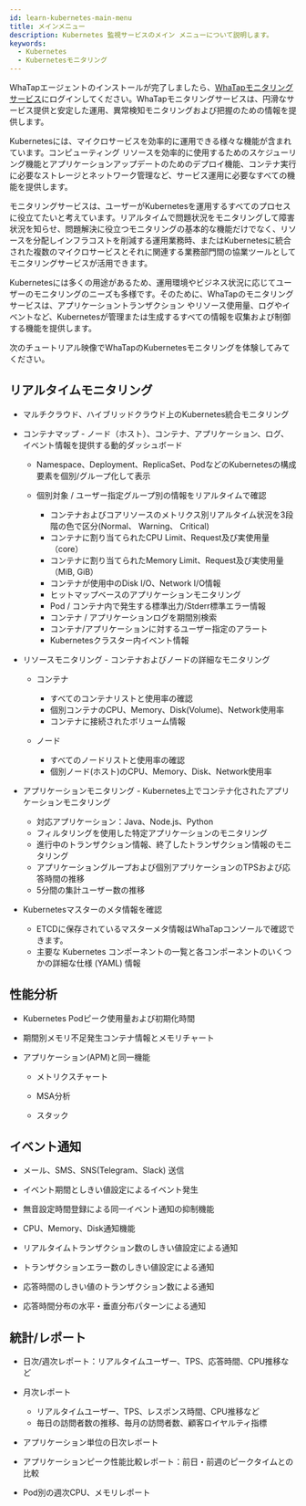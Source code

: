 ```yaml
---
id: learn-kubernetes-main-menu
title: メインメニュー
description: Kubernetes 監視サービスのメイン メニューについて説明します。
keywords:
  - Kubernetes
  - Kubernetesモニタリング
---
```


WhaTapエージェントのインストールが完了しましたら、[WhaTapモニタリングサービス](https://service.whatap.io)にログインしてください。WhaTapモニタリングサービスは、円滑なサービス提供と安定した運用、異常検知モニタリングおよび把握のための情報を提供します。

Kubernetesには、マイクロサービスを効率的に運用できる様々な機能が含まれています。コンピューティング リソースを効率的に使用するためのスケジューリング機能とアプリケーションアップデートのためのデプロイ機能、コンテナ実行に必要なストレージとネットワーク管理など、サービス運用に必要なすべての機能を提供します。

モニタリングサービスは、ユーザーがKubernetesを運用するすべてのプロセスに役立てたいと考えています。リアルタイムで問題状況をモニタリングして障害状況を知らせ、問題解決に役立つモニタリングの基本的な機能だけでなく、リソースを分配しインフラコストを削減する運用業務時、またはKubernetesに統合された複数のマイクロサービスとそれに関連する業務部門間の協業ツールとしてモニタリングサービスが活用できます。

Kubernetesには多くの用途があるため、運用環境やビジネス状況に応じてユーザーのモニタリングのニーズも多様です。そのために、WhaTapのモニタリングサービスは、アプリケーショントランザクション
やリソース使用量、ログやイベントなど、Kubernetesが管理または生成するすべての情報を収集および制御する機能を提供します。

次のチュートリアル映像でWhaTapのKubernetesモニタリングを体験してみてください。 

<Youtube ko='tQqbxDr73Qc' en='vFSBoHLo-Yw' ja='htQrFeypRpc' />

## リアルタイムモニタリング

- マルチクラウド、ハイブリッドクラウド上のKubernetes統合モニタリング

- コンテナマップ - ノード（ホスト）、コンテナ、アプリケーション、ログ、イベント情報を提供する動的ダッシュボード

  - Namespace、Deployment、ReplicaSet、PodなどのKubernetesの構成要素を個別/グループ化して表示

  - 個別対象 / ユーザー指定グループ別の情報をリアルタイムで確認
    - コンテナおよびコアリソースのメトリクス別リアルタイム状況を3段階の色で区分(Normal、 Warning、 Critical)
    - コンテナに割り当てられたCPU Limit、Request及び実使用量（core）
    - コンテナに割り当てられたMemory Limit、Request及び実使用量（MiB, GiB）
    - コンテナが使用中のDisk I/O、Network I/O情報
    - ヒットマップベースのアプリケーションモニタリング
    - Pod / コンテナ内で発生する標準出力/Stderr標準エラー情報
    - コンテナ / アプリケーションログを期間別検索
    - コンテナ/アプリケーションに対するユーザー指定のアラート
    - Kubernetesクラスター内イベント情報

- リソースモニタリング - コンテナおよびノードの詳細なモニタリング

  - コンテナ
    - すべてのコンテナリストと使用率の確認
    - 個別コンテナのCPU、Memory、Disk(Volume)、Network使用率
    - コンテナに接続されたボリューム情報

  - ノード
    - すべてのノードリストと使用率の確認
    - 個別ノード(ホスト)のCPU、Memory、Disk、Network使用率

- アプリケーションモニタリング - Kubernetes上でコンテナ化されたアプリケーションモニタリング
  - 対応アプリケーション：Java、Node.js、Python
  - フィルタリングを使用した特定アプリケーションのモニタリング
  - 進行中のトランザクション情報、終了したトランザクション情報のモニタリング
  - アプリケーショングループおよび個別アプリケーションのTPSおよび応答時間の推移
  - 5分間の集計ユーザー数の推移

- Kubernetesマスターのメタ情報を確認
  - ETCDに保存されているマスターメタ情報はWhaTapコンソールで確認できます。
  - 主要な Kubernetes コンポーネントの一覧と各コンポーネントのいくつかの詳細な仕様 (YAML) 情報

## 性能分析

- Kubernetes Podピーク使用量および初期化時間

- 期間別メモリ不足発生コンテナ情報とメモリチャート

- アプリケーション(APM)と同一機能

  - メトリクスチャート

  - MSA分析

  - スタック

## イベント通知

- メール、SMS、SNS(Telegram、Slack) 送信

- イベント期間としきい値設定によるイベント発生

- 無音設定時間登録による同一イベント通知の抑制機能

- CPU、Memory、Disk通知機能

- リアルタイムトランザクション数のしきい値設定による通知

- トランザクションエラー数のしきい値設定による通知

- 応答時間のしきい値のトランザクション数による通知

- 応答時間分布の水平・垂直分布パターンによる通知

## 統計/レポート

- 日次/週次レポート：リアルタイムユーザー、TPS、応答時間、CPU推移など

- 月次レポート
  - リアルタイムユーザー、TPS、レスポンス時間、CPU推移など
  - 毎日の訪問者数の推移、毎月の訪問者数、顧客ロイヤルティ指標

- アプリケーション単位の日次レポート

- アプリケーションピーク性能比較レポート：前日・前週のピークタイムとの比較

- Pod別の週次CPU、メモリレポート
